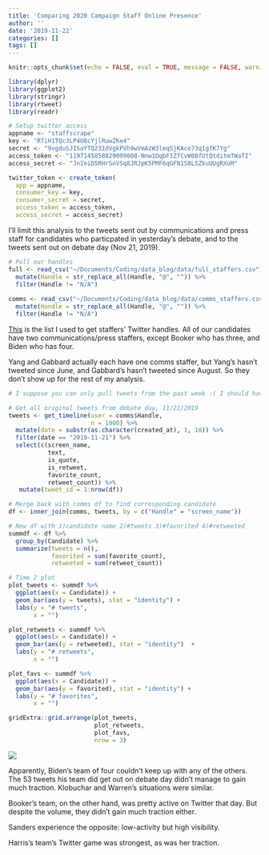 ```yaml
---
title: 'Comparing 2020 Campaign Staff Online Presence'
author: ''
date: '2019-11-22'
categories: []
tags: []
---
```


```r
knitr::opts_chunk$set(echo = FALSE, eval = TRUE, message = FALSE, warning = FALSE)

library(dplyr)
library(ggplot2)
library(stringr)
library(rtweet)
library(readr)
```

```r
# Setup twitter access
appname <- "staffscrape"
key <- "RTiH1TQcJLP4O8cYjlRuwZKe4"
secret <- "9vgduSJISaYTQ23IdVgkPVh9wVmAzW3leqSjKAco73q1gfK7Yg"
access_token <- "1197145858829099008-Nnw1OqbF1ZfCvW08fUtQtditmTWaTI"
access_secret <- "JnIeiD5RHrSnVSq8JRJpK5PMF6qGFN1S8LSZkuUUgRXoM"

twitter_token <- create_token(
  app = appname,
  consumer_key = key,
  consumer_secret = secret,
  access_token = access_token,
  access_secret = access_secret)
```

I'll limit this analysis to the tweets sent out by communications and press staff for candidates who particpated in yesterday's debate, and to the tweets sent out on debate day (Nov 21, 2019).

```r
# Pull our handles
full <- read_csv("~/Documents/Coding/data_blog/data/full_staffers.csv") %>%
  mutate(Handle = str_replace_all(Handle, "@", "")) %>%
  filter(Handle != "N/A")
         
comms <- read_csv("~/Documents/Coding/data_blog/data/comms_staffers.csv") %>%
  mutate(Handle = str_replace_all(Handle, "@", "")) %>%
  filter(Handle != "N/A")
```

[This](https://ballotpedia.org/Presidential_election_key_staffers,_2020) is the list I used to get staffers' Twitter handles. All of our candidates have two communications/press staffers, except Booker who has three, and Biden who has four. 

Yang and Gabbard actually each have one comms staffer, but Yang's hasn't tweeted since June, and Gabbard's hasn't tweeted since August. So they don't show up for the rest of my analysis.

```r
# I suppose you can only pull tweets from the past week :( I should have cached this chunk, and/or saved the df. I saved the image from the last time I ran this. So that's all I can use, for now. But below is how I made it:

# Get all original tweets from debate day, 11/21/2019
tweets <- get_timeline(user = comms$Handle, 
                       n = 1000) %>%
  mutate(date = substr(as.character(created_at), 1, 10)) %>%
  filter(date == "2019-11-21") %>%
  select(c(screen_name, 
           text, 
           is_quote, 
           is_retweet,
           favorite_count,
           retweet_count)) %>%
   mutate(tweet_id = 1:nrow(df)) 

# Merge back with comms df to find corresponding candidate
df <- inner_join(comms, tweets, by = c("Handle" = "screen_name"))

# New df with 1)candidate name 2)#tweets 3)#favorited 4)#retweeted
summdf <- df %>% 
  group_by(Candidate) %>%
  summarize(tweets = n(),
            favorited = sum(favorite_count),
            retweeted = sum(retweet_count))

# Time 2 plot
plot_tweets <- summdf %>% 
  ggplot(aes(x = Candidate)) +
  geom_bar(aes(y = tweets), stat = "identity") +
  labs(y = "# tweets",
       x = "")

plot_retweets <- summdf %>%
  ggplot(aes(x = Candidate)) +
  geom_bar(aes(y = retweeted), stat = "identity")  + 
  labs(y = "# retweets",
       x = "")

plot_favs <- summdf %>%
  ggplot(aes(x = Candidate)) +
  geom_bar(aes(y = favorited), stat = "identity") + 
  labs(y = "# favorites",
       x = "")

gridExtra::grid.arrange(plot_tweets, 
                        plot_retweets,
                        plot_favs,
                        nrow = 3)

```

![](https://i.imgur.com/Cwdd2Tn.png)


Apparently, Biden's team of four couldn't keep up with any of the others. The 53 tweets his team did get out on debate day didn't manage to gain much traction. Klobuchar and Warren's situations were similar.

Booker's team, on the other hand, was pretty active on Twitter that day. But despite the volume, they didn't gain much traction either. 

Sanders experience the opposite: low-activity but high visibility.

Harris's team's Twitter game was strongest, as was her traction. 

